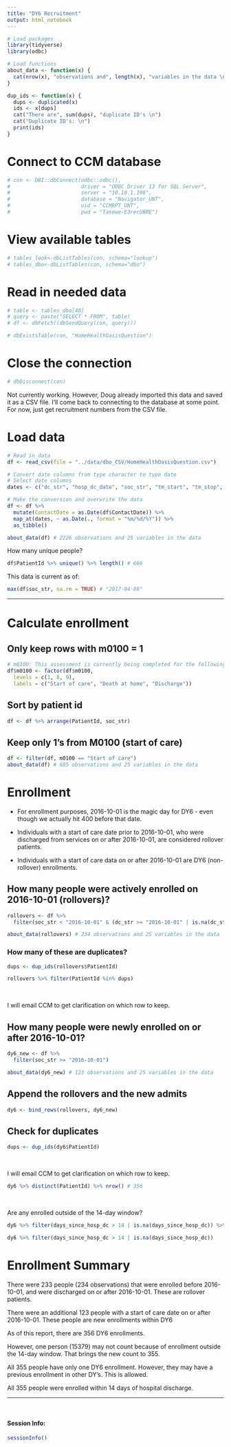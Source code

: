 ---
title: "DY6 Recruitment"
output: html_notebook
---

```{r message=FALSE}
# Load packages
library(tidyverse)
library(odbc)

# Load functions
about_data <- function(x) {
  cat(nrow(x), "observations and", length(x), "variables in the data \n")
}

dup_ids <- function(x) {
  dups <- duplicated(x)
  ids <- x[dups]
  cat("There are", sum(dups), "duplicate ID's \n")
  cat("Duplicate ID's: \n")
  print(ids)
}
```

# Connect to CCM database

```{r}
# con <- DBI::dbConnect(odbc::odbc(),
#                       driver = "ODBC Driver 13 for SQL Server",
#                       server = "10.10.1.198",
#                       database = "Navigator_UNT",
#                       uid = "CCMRPT_UNT",
#                       pwd = "Tasewe-E3recUBRE")
```

# View available tables

```{r}
# tables_look<-dbListTables(con, schema="lookup")
# tables_dbo<-dbListTables(con, schema="dbo")
```

# Read in needed data

```{r}
# table <- tables_dbo[48]
# query <- paste("SELECT * FROM", table)
# df <- dbFetch((dbSendQuery(con, query)))
```

```{r}
# dbExistsTable(con, "HomeHealthOasisQuestion")
```

# Close the connection

```{r}
# dbDisconnect(con) 
```

Not currently working. However, Doug already imported this data and saved it as a CSV file. I'll come back to connecting to the database at some point. For now, just get recruitment numbers from the CSV file.

# Load data

```{r message=FALSE}
# Read in data
df <- read_csv(file = "../data/dbo_CSV/HomeHealthOasisQuestion.csv")

# Convert date columns from type character to type date
# Select date columns
dates <- c("dc_str", "hosp_dc_date", "soc_str", "tm_start", "tm_stop", "ns_intervention_str")

# Make the conversion and overwrite the data
df <- df %>% 
  mutate(ContactDate = as.Date(df$ContactDate)) %>% 
  map_at(dates, ~ as.Date(., format = "%m/%d/%Y")) %>% 
  as_tibble()

about_data(df) # 2226 observations and 25 variables in the data
```

How many unique people?

```{r echo=FALSE}
df$PatientId %>% unique() %>% length() # 666
```

This data is current as of:

```{r echo=FALSE}
max(df$soc_str, na.rm = TRUE) # "2017-04-08"
```

-----

# Calculate enrollment

## Only keep rows with m0100 = 1

```{r}
# m0100: This assessment is currently being completed for the following reason:
df$m0100 <- factor(df$m0100,
  levels = c(1, 8, 9),
  labels = c("Start of care", "Death at home", "Discharge"))
```

## Sort by patient id

```{r}
df <- df %>% arrange(PatientId, soc_str)
```

## Keep only 1's from M0100 (start of care)

```{r}
df <- filter(df, m0100 == "Start of care")
about_data(df) # 685 observations and 25 variables in the data
```

# Enrollment

* For enrollment purposes, 2016-10-01 is the magic day for DY6 - even though we actually hit 400 before that date.
 
* Individuals with a start of care date prior to 2016-10-01, who were discharged from services on or after 2016-10-01, are considered rollover patients.
 
* Individuals with a start of care data on or after 2016-10-01 are DY6 (non-rollover) enrollments.

## How many people were actively enrolled on 2016-10-01 (rollovers)?

```{r}
rollovers <- df %>% 
  filter(soc_str < "2016-10-01" & (dc_str >= "2016-10-01" | is.na(dc_str)))

about_data(rollovers) # 234 observations and 25 variables in the data 
```

### How many of these are duplicates?

```{r}
dups <- dup_ids(rollovers$PatientId)
```

```{r}
rollovers %>% filter(PatientId %in% dups)
```
&nbsp;

I will email CCM to get clarification on which row to keep.

## How many people were newly enrolled on or after 2016-10-01?

```{r}
dy6_new <- df %>% 
  filter(soc_str >= "2016-10-01")

about_data(dy6_new) # 123 observations and 25 variables in the data  
```

## Append the rollovers and the new admits

```{r}
dy6 <- bind_rows(rollovers, dy6_new)
```

## Check for duplicates

```{r}
dups <- dup_ids(dy6$PatientId)
```
&nbsp;

I will email CCM to get clarification on which row to keep.

```{r}
dy6 %>% distinct(PatientId) %>% nrow() # 356
```
&nbsp;

Are any enrolled outside of the 14-day window?

```{r}
dy6 %>% filter(days_since_hosp_dc > 14 | is.na(days_since_hosp_dc)) %>% nrow() # 1
```

```{r}
dy6 %>% filter(days_since_hosp_dc > 14 | is.na(days_since_hosp_dc))
```


# Enrollment Summary

There were 233 people (234 observations) that were enrolled before 2016-10-01, and were discharged on or after 2016-10-01. These are rollover patients.

There were an additional 123 people with a start of care date on or after 2016-10-01. These people are new enrollments within DY6

As of this report, there are 356 DY6 enrollments.

However, one person (15379) may not count because of enrollment outside the 14-day window. That brings the new count to 355.

All 355 people have only one DY6 enrollment. However, they may have a previous enrollment in other DY's. This is allowed.

All 355 people were enrolled within 14 days of hospital discharge.


-------------------------------------------------------------------------------

&nbsp;

#### Session Info:

```{r session_info, echo=FALSE}
sessionInfo()
```